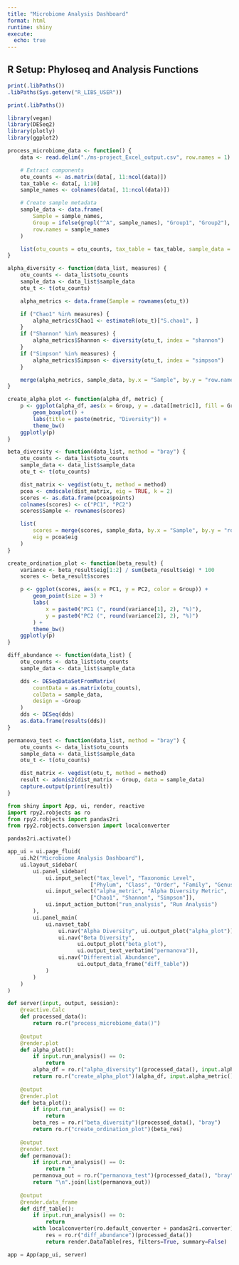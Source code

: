 ```yaml
---
title: "Microbiome Analysis Dashboard"
format: html
runtime: shiny
execute:
  echo: true
---
```


## R Setup: Phyloseq and Analysis Functions

```r
print(.libPaths())
.libPaths(Sys.getenv("R_LIBS_USER"))

print(.libPaths())

library(vegan)
library(DESeq2)
library(plotly)
library(ggplot2)

process_microbiome_data <- function() {
    data <- read.delim("./ms-project_Excel_output.csv", row.names = 1)

    # Extract components
    otu_counts <- as.matrix(data[, 11:ncol(data)])
    tax_table <- data[, 1:10]
    sample_names <- colnames(data[, 11:ncol(data)])

    # Create sample metadata
    sample_data <- data.frame(
        Sample = sample_names,
        Group = ifelse(grepl("^A", sample_names), "Group1", "Group2"),
        row.names = sample_names
    )

    list(otu_counts = otu_counts, tax_table = tax_table, sample_data = sample_data)
}

alpha_diversity <- function(data_list, measures) {
    otu_counts <- data_list$otu_counts
    sample_data <- data_list$sample_data
    otu_t <- t(otu_counts)

    alpha_metrics <- data.frame(Sample = rownames(otu_t))

    if ("Chao1" %in% measures) {
        alpha_metrics$Chao1 <- estimateR(otu_t)["S.chao1", ]
    }
    if ("Shannon" %in% measures) {
        alpha_metrics$Shannon <- diversity(otu_t, index = "shannon")
    }
    if ("Simpson" %in% measures) {
        alpha_metrics$Simpson <- diversity(otu_t, index = "simpson")
    }

    merge(alpha_metrics, sample_data, by.x = "Sample", by.y = "row.names")
}

create_alpha_plot <- function(alpha_df, metric) {
    p <- ggplot(alpha_df, aes(x = Group, y = .data[[metric]], fill = Group)) +
        geom_boxplot() +
        labs(title = paste(metric, "Diversity")) +
        theme_bw()
    ggplotly(p)
}

beta_diversity <- function(data_list, method = "bray") {
    otu_counts <- data_list$otu_counts
    sample_data <- data_list$sample_data
    otu_t <- t(otu_counts)

    dist_matrix <- vegdist(otu_t, method = method)
    pcoa <- cmdscale(dist_matrix, eig = TRUE, k = 2)
    scores <- as.data.frame(pcoa$points)
    colnames(scores) <- c("PC1", "PC2")
    scores$Sample <- rownames(scores)

    list(
        scores = merge(scores, sample_data, by.x = "Sample", by.y = "row.names"),
        eig = pcoa$eig
    )
}

create_ordination_plot <- function(beta_result) {
    variance <- beta_result$eig[1:2] / sum(beta_result$eig) * 100
    scores <- beta_result$scores

    p <- ggplot(scores, aes(x = PC1, y = PC2, color = Group)) +
        geom_point(size = 3) +
        labs(
            x = paste0("PC1 (", round(variance[1], 2), "%)"),
            y = paste0("PC2 (", round(variance[2], 2), "%)")
        ) +
        theme_bw()
    ggplotly(p)
}

diff_abundance <- function(data_list) {
    otu_counts <- data_list$otu_counts
    sample_data <- data_list$sample_data

    dds <- DESeqDataSetFromMatrix(
        countData = as.matrix(otu_counts),
        colData = sample_data,
        design = ~Group
    )
    dds <- DESeq(dds)
    as.data.frame(results(dds))
}

permanova_test <- function(data_list, method = "bray") {
    otu_counts <- data_list$otu_counts
    sample_data <- data_list$sample_data
    otu_t <- t(otu_counts)

    dist_matrix <- vegdist(otu_t, method = method)
    result <- adonis2(dist_matrix ~ Group, data = sample_data)
    capture.output(print(result))
}
```

```python
from shiny import App, ui, render, reactive
import rpy2.robjects as ro
from rpy2.robjects import pandas2ri
from rpy2.robjects.conversion import localconverter

pandas2ri.activate()

app_ui = ui.page_fluid(
    ui.h2("Microbiome Analysis Dashboard"),
    ui.layout_sidebar(
        ui.panel_sidebar(
            ui.input_select("tax_level", "Taxonomic Level", 
                          ["Phylum", "Class", "Order", "Family", "Genus"]),
            ui.input_select("alpha_metric", "Alpha Diversity Metric",
                          ["Chao1", "Shannon", "Simpson"]),
            ui.input_action_button("run_analysis", "Run Analysis")
        ),
        ui.panel_main(
            ui.navset_tab(
                ui.nav("Alpha Diversity", ui.output_plot("alpha_plot")),
                ui.nav("Beta Diversity",
                      ui.output_plot("beta_plot"),
                      ui.output_text_verbatim("permanova")),
                ui.nav("Differential Abundance",
                      ui.output_data_frame("diff_table"))
            )
        )
    )
)

def server(input, output, session):
    @reactive.Calc
    def processed_data():
        return ro.r("process_microbiome_data()")
    
    @output
    @render.plot
    def alpha_plot():
        if input.run_analysis() == 0:
            return
        alpha_df = ro.r("alpha_diversity")(processed_data(), input.alpha_metric())
        return ro.r("create_alpha_plot")(alpha_df, input.alpha_metric())
    
    @output
    @render.plot
    def beta_plot():
        if input.run_analysis() == 0:
            return
        beta_res = ro.r("beta_diversity")(processed_data(), "bray")
        return ro.r("create_ordination_plot")(beta_res)
    
    @output
    @render.text
    def permanova():
        if input.run_analysis() == 0:
            return ""
        permanova_out = ro.r("permanova_test")(processed_data(), "bray")
        return "\n".join(list(permanova_out))
    
    @output
    @render.data_frame
    def diff_table():
        if input.run_analysis() == 0:
            return
        with localconverter(ro.default_converter + pandas2ri.converter):
            res = ro.r("diff_abundance")(processed_data())
            return render.DataTable(res, filters=True, summary=False)

app = App(app_ui, server)

```

